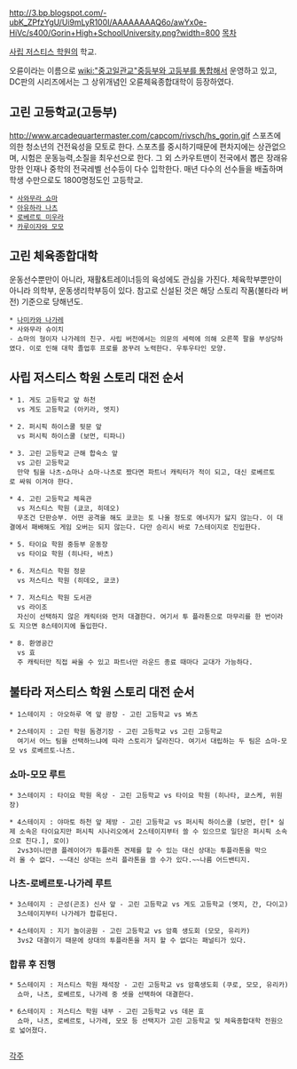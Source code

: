 http://3.bp.blogspot.com/-ubK_ZPfzYgU/Ui9mLyR100I/AAAAAAAAQ6o/awYx0e-HiVc/s400/Gorin+High+SchoolUniversity.png?width=800
[[목차]]

[[사립 저스티스 학원]]의 학교.

오륜이라는 이름으로 [[wiki:"중고일관교"중등부와 고등부를 통합]]해서 운영하고 있고, DC판의 시리즈에서는 그 상위개념인 오륜체육종합대학이 등장하였다.

== 고린 고등학교(고등부) ==
http://www.arcadequartermaster.com/capcom/rivsch/hs_gorin.gif
스포츠에 의한 청소년의 건전육성을 모토로 한다. 스포츠를 중시하기때문에 편차지에는 상관없으며, 시험은 운동능력,소질을 최우선으로 한다. 그 외 스카우트맨이 전국에서 뽑은 장래유망한 인재나 중학의 전국레벨 선수등이 다수 입학한다. 매년 다수의 선수들을 배출하며 학생 수만으로도 1800명정도인 고등학교.

 * [[사와무라 쇼마]]
 * [[아유하라 나츠]]
 * [[로베르토 미우라]]
 * [[카루이자와 모모]]

== 고린 체육종합대학 ==

운동선수뿐만이 아니라, 재활&트레이너등의 육성에도 관심을 가진다. 체육학부뿐만이 아니라 의학부, 운동생리학부등이 있다. 참고로 신설된 것은 해당 스토리 작품(불타라 버전) 기준으로 당해년도.

 * [[나미카와 나가레]]
 * 사와무라 슈이치
 - 쇼마의 형이자 나가레의 친구. 사립 버전에서는 의문의 세력에 의해 오른쪽 팔을 부상당하였다. 이로 인해 대학 졸업후 프로를 꿈꾸려 노력한다. 우투우타인 모양.

== 사립 저스티스 학원 스토리 대전 순서 ==
 * 1. 게도 고등학교 앞 하천
   vs 게도 고등학교 (아키라, 엣지)

 * 2. 퍼시픽 하이스쿨 뒷문 앞
   vs 퍼시픽 하이스쿨 (보먼, 티파니)

 * 3. 고린 고등학교 근해 합숙소 앞
   vs 고린 고등학교
   만약 팀을 나츠-쇼마나 쇼마-나츠로 짰다면 파트너 캐릭터가 적이 되고, 대신 로베르토로 싸워 이겨야 한다.

 * 4. 고린 고등학교 체육관
   vs 저스티스 학원 (쿄코, 히데오)
   무조건 단판승부. 어떤 공격을 해도 쿄코는 토 나올 정도로 에너지가 닳지 않는다. 이 대결에서 패배해도 게임 오버는 되지 않는다. 다만 승리시 바로 7스테이지로 진입한다.

 * 5. 타이요 학원 중등부 운동장
   vs 타이요 학원 (히나타, 바츠)

 * 6. 저스티스 학원 정문
   vs 저스티스 학원 (히데오, 쿄코)

 * 7. 저스티스 학원 도서관
   vs 라이조
   자신이 선택하지 않은 캐릭터와 먼저 대결한다. 여기서 투 플라톤으로 마무리를 한 번이라도 지으면 8스테이지에 돌입한다.

 * 8. 환영공간
   vs 효
   주 캐릭터만 직접 싸울 수 있고 파트너만 라운드 종료 때마다 교대가 가능하다.

== 불타라 저스티스 학원 스토리 대전 순서 ==
 * 1스테이지 : 아오하루 역 앞 광장 - 고린 고등학교 vs 봐츠

 * 2스테이지 : 고린 학원 돔경기장 - 고린 고등학교 vs 고린 고등학교
   여기서 어느 팀을 선택하느냐에 따라 스토리가 달라진다. 여기서 대립하는 두 팀은 쇼마-모모 vs 로베르토-나츠.

=== 쇼마-모모 루트 ===
 * 3스테이지 : 타이요 학원 옥상 - 고린 고등학교 vs 타이요 학원 (히나타, 쿄스케, 위원장)

 * 4스테이지 : 야마토 하천 앞 제방 - 고린 고등학교 vs 퍼시픽 하이스쿨 (보먼, 란[* 실제 소속은 타이요지만 퍼시픽 시나리오에서 2스테이지부터 쓸 수 있으므로 일단은 퍼시픽 소속으로 친다.], 로이)
   2vs3이니만큼 플레이어가 투플라톤 견제를 할 수 있는 대신 상대는 투플라톤을 막으러 올 수 없다. ~~대신 상대는 쓰리 플라톤을 쓸 수가 있다.~~나름 어드밴티지.

=== 나츠-로베르토-나가레 루트 ===
 * 3스테이지 : 근성(곤조) 신사 앞 - 고린 고등학교 vs 게도 고등학교 (엣지, 간, 다이고)
   3스테이지부터 나가레가 합류된다.

 * 4스테이지 : 지기 놀이공원 - 고린 고등학교 vs 암흑 생도회 (모모, 유리카)
   3vs2 대결이기 때문에 상대의 투플라톤을 저지 할 수 없다는 패널티가 있다.

=== 합류 후 진행 ===
 * 5스테이지 : 저스티스 학원 채석장 - 고린 고등학교 vs 암흑생도회 (쿠로, 모모, 유리카)
   쇼마, 나츠, 로베르토, 나가레 중 셋을 선택하여 대결한다.

 * 6스테이지 : 저스티스 학원 내부 - 고린 고등학교 vs 데몬 효
   쇼마, 나츠, 로베르토, 나가레, 모모 등 선택지가 고린 고등학교 및 체육종합대학 전원으로 넓어졌다.
   

[[각주]]
